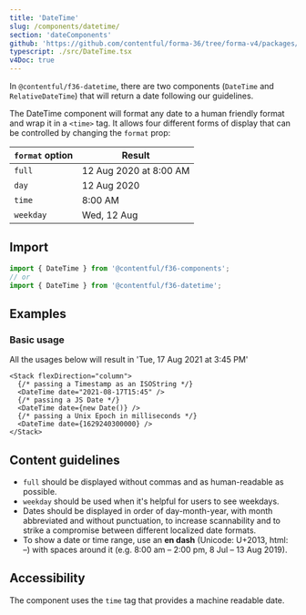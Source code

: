 ```yaml
---
title: 'DateTime'
slug: /components/datetime/
section: 'dateComponents'
github: 'https://github.com/contentful/forma-36/tree/forma-v4/packages/components/datetime'
typescript: ./src/DateTime.tsx
v4Doc: true
---
```



In `@contentful/f36-datetime`, there are two components (`DateTime` and `RelativeDateTime`) that will return a date following our guidelines.

The DateTime component will format any date to a human friendly format and wrap it in a `<time>` tag.
It allows four different forms of display that can be controlled by changing the `format` prop:

| `format` option | Result                 |
| --------------- | ---------------------- |
| `full`          | 12 Aug 2020 at 8:00 AM |
| `day`           | 12 Aug 2020            |
| `time`          | 8:00 AM                |
| `weekday`       | Wed, 12 Aug            |

## Import

```jsx static=true
import { DateTime } from '@contentful/f36-components';
// or
import { DateTime } from '@contentful/f36-datetime';
```

## Examples

### Basic usage

All the usages below will result in 'Tue, 17 Aug 2021 at 3:45 PM'

```tsx
<Stack flexDirection="column">
  {/* passing a Timestamp as an ISOString */}
  <DateTime date="2021-08-17T15:45" />
  {/* passing a JS Date */}
  <DateTime date={new Date()} />
  {/* passing a Unix Epoch in milliseconds */}
  <DateTime date={1629240300000} />
</Stack>
```

<PropsHeading storybookPath="/story/components-datetime" />

<Props of="DateTime" />

## Content guidelines

- `full` should be displayed without commas and as human-readable as possible.
- `weekday` should be used when it's helpful for users to see weekdays.
- Dates should be displayed in order of day-month-year, with month abbreviated and without punctuation,
  to increase scannability and to strike a compromise between different localized date formats.
- To show a date or time range, use an **en dash** (Unicode: U+2013, html: &ndash;) with spaces around it (e.g. 8:00 am – 2:00 pm, 8 Jul – 13 Aug 2019).

## Accessibility

The component uses the `time` tag that provides a machine readable date.
